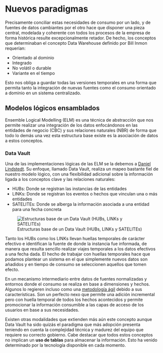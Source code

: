 # Nuevos paradigmas

Precisamente conciliar estas necesidades de consumo por un lado, y de fuentes de datos cambiantes por el otro hace que disponer una pieza central, modelada y coherente con todos los procesos de la empresa de forma histórica resulte excepcionalmente retador. De hecho, los conceptos que determinaban el concepto Data Warehouse definido por Bill Inmon requerían:

* Orientado al dominio
* Integrado
* No volátil o durable
* Variante en el tiempo

Esto nos obliga a guardar todas las versiones temporales en una forma que permita tanto la integración de nuevas fuentes como el consumo orientado a dominio en un sistema centralizado.

## Modelos lógicos ensamblados

Ensemble Logical Modelling (ELM) es una técnica de abstracción que nos permite realizar una integración de los datos enfocándonos en las entidades de negocio (CBC) y sus relaciones naturales (NBR) de forma que todo lo demás una vez esta estructura base existe es la asociación de datos a estos conceptos.

### Data Vault

Una de las implementaciones lógicas de las ELM se la debemos a [Daniel Lindstedt](https://en.wikipedia.org/wiki/Dan_Linstedt). Su enfoque, llamado Data Vault, realiza un mapeo bastante fiel de nuestro modelo lógico, con una flexibilidad adicional sobre la información ligada a los conceptos clave y las relaciones naturales:

* HUBs: Donde se registran las instancias de las entidades
* LINKs: Donde se registran los eventos o hechos que vinculan una o más entidades
* SATELITEs: Donde se alberga la información asociada a una entidad para una fecha concreta

![Estructuras base de un Data Vault (HUBs, LINKs y SATELITEs)](https://upload.wikimedia.org/wikipedia/commons/thumb/7/73/Data_Vault_Example.png/500px-Data_Vault_Example.png)

Tanto los HUBs como los LINKs llevan huellas temporales de carácter efectivo e identifican la fuente de donde la instancia fue informada, de manera que resulta sencillo realizar viajes temporales a los datos efectivos a una fecha dada. El hecho de trabajar con huellas temporales hace que podamos plantear un sistema en el que simplemente nuevos datos son añadidos y en tiempo de consumo se seleccionen aquellos que tomen efecto.

En un mecanismo intermediario entre datos de fuentes normalizadas y entornos donde el consumo se realiza en base a dimensiones y hechos. Algunos lo regieren incluso como una [metodología ágil](https://www.scalefree.com/consulting/data-vault-2-0/) debido a sus características. Son un perfecto nexo que permite una adición incremental pero con huella temporal de todos los hechos acontecidos y permite promocionar la información consumible a las capas de acceso de los usuarios en base a sus necesidades.

Existen otras modalidades que extienden más aún este concepto aunque Data Vault ha sido quizás el paradigma que más adopción presenta teniendo en cuenta la complejidad técnica y madurez del equipo que requiere su correcto gobierno. Cabe destacar que todos estos conceptos no implican un **uso de tablas** para almacenar la información. Esto ha venido determinado por la tecnología disponible en cada momento.